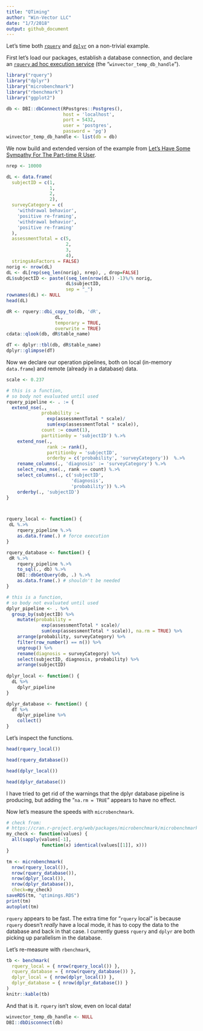 ```yaml
---
title: "QTiming"
author: "Win-Vector LLC"
date: "1/7/2018"
output: github_document
---
```


Let's time both [`rquery`](https://winvector.github.io/rquery/) and [`dplyr`]( https://CRAN.R-project.org/package=dplyr) on a non-trivial example.  

First let's load our
packages, establish a database connection, and declare an [`rquery` ad hoc execution service](https://winvector.github.io/rquery/articles/AdHocQueries.html) (the "`winvector_temp_db_handle`").

```r
library("rquery")
library("dplyr")
library("microbenchmark")
library("rbenchmark")
library("ggplot2")

db <- DBI::dbConnect(RPostgres::Postgres(),
                     host = 'localhost',
                     port = 5432,
                     user = 'postgres',
                     password = 'pg')
winvector_temp_db_handle <- list(db = db)
```

We now build and extended version of the example from [Let’s Have Some Sympathy For The Part-time R User](http://www.win-vector.com/blog/2017/08/lets-have-some-sympathy-for-the-part-time-r-user/).

```r
nrep <- 10000

dL <- data.frame(
  subjectID = c(1,                   
                1,
                2,                   
                2),
  surveyCategory = c(
    'withdrawal behavior',
    'positive re-framing',
    'withdrawal behavior',
    'positive re-framing'
  ),
  assessmentTotal = c(5,                 
                      2,
                      3,                  
                      4),
  stringsAsFactors = FALSE)
norig <- nrow(dL)
dL <- dL[rep(seq_len(norig), nrep), , drop=FALSE]
dL$subjectID <- paste((seq_len(nrow(dL)) -1)%/% norig,
                      dL$subjectID, 
                      sep = "_")
rownames(dL) <- NULL
head(dL)

dR <- rquery::dbi_copy_to(db, 'dR',
                  dL,
                  temporary = TRUE, 
                  overwrite = TRUE)
cdata::qlook(db, dR$table_name)

dT <- dplyr::tbl(db, dR$table_name)
dplyr::glimpse(dT)
```

Now we declare our operation pipelines, both on local (in-memory `data.frame`) and
remote (already in a database) data.

```r
scale <- 0.237

# this is a function, 
# so body not evaluated until used
rquery_pipeline <- . := {
  extend_nse(.,
             probability :=
               exp(assessmentTotal * scale)/
               sum(exp(assessmentTotal * scale)),
             count := count(1),
             partitionby = 'subjectID') %.>%
    extend_nse(.,
               rank := rank(),
               partitionby = 'subjectID',
               orderby = c('probability', 'surveyCategory'))  %.>%
    rename_columns(., 'diagnosis' := 'surveyCategory') %.>%
    select_rows_nse(., rank == count) %.>%
    select_columns(., c('subjectID', 
                        'diagnosis', 
                        'probability')) %.>%
    orderby(., 'subjectID') 
}



rquery_local <- function() {
 dL %.>% 
    rquery_pipeline %.>%
    as.data.frame(.) # force execution
}

rquery_database <- function() {
 dR %.>% 
    rquery_pipeline %.>% 
    to_sql(., db) %.>% 
    DBI::dbGetQuery(db, .) %.>%
    as.data.frame(.) # shouldn't be needed
}

# this is a function, 
# so body not evaluated until used
dplyr_pipeline <- . %>%
  group_by(subjectID) %>%
    mutate(probability =
             exp(assessmentTotal * scale)/
             sum(exp(assessmentTotal * scale)), na.rm = TRUE) %>%
    arrange(probability, surveyCategory) %>%
    filter(row_number() == n()) %>%
    ungroup() %>%
    rename(diagnosis = surveyCategory) %>%
    select(subjectID, diagnosis, probability) %>%
    arrange(subjectID)
  
dplyr_local <- function() {
  dL %>% 
    dplyr_pipeline
}

dplyr_database <- function() {
  dT %>% 
    dplyr_pipeline %>%
    collect()
}
```

Let's inspect the functions.

```r
head(rquery_local())

head(rquery_database())

head(dplyr_local())

head(dplyr_database())
```

I have tried to get rid of the warnings that
the dplyr database pipeline is producing, but adding the "`na.rm = TRUE`" appears to have no effect.

Now let's measure the speeds with `microbenchmark`.

```r
# check from: 
# https://cran.r-project.org/web/packages/microbenchmark/microbenchmark.pdf
my_check <- function(values) {
  all(sapply(values[-1], 
             function(x) identical(values[[1]], x)))
}

tm <- microbenchmark(
  nrow(rquery_local()),
  nrow(rquery_database()),
  nrow(dplyr_local()),
  nrow(dplyr_database()),
  check=my_check)
saveRDS(tm, "qtimings.RDS")
print(tm)
autoplot(tm)
```

`rquery` appears to be fast.  The extra time for "`rquery` local" is because `rquery`
doesn't *really* have a local mode, it has to copy the data to the database and back
in that case.  I currently guess `rquery` and `dplyr` are both picking up parallelism 
in the database.

Let's re-measure with `rbenchmark`,

```r
tb <- benchmark(
  rquery_local = { nrow(rquery_local()) },
  rquery_database = { nrow(rquery_database()) },
  dplyr_local = { nrow(dplyr_local()) },
  dplyr_database = { nrow(dplyr_database()) }
)
knitr::kable(tb)
```

And that is it.  `rquery` isn't slow, even on local data!

```r
winvector_temp_db_handle <- NULL
DBI::dbDisconnect(db)
```
